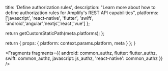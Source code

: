 
  title: 'Define authorization rules',
  description:
    "Learn more about how to define authorization rules for Amplify's REST API capabilities",
  platforms: ['javascript', 'react-native', 'flutter', 'swift', 'android','angular','nextjs','react','vue'] 
};

  return getCustomStaticPath(meta.platforms);
};

  return {
    props: {
      platform: context.params.platform,
      meta
    }
  };
}


<Fragments
  fragments={{
    android: common_authz,
    flutter: flutter_authz,
    swift: common_authz,
    javascript: js_authz,
    'react-native': common_authz
  }}
/>
